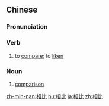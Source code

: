 ==Chinese==
{{zh-forms}}

===Pronunciation===
{{zh-pron
|m=xiāngbǐ
|c=soeng1 bei2
|h=pfs=siông-pí
|mn=sio-pí/qz,xm:siong-pí/zz:siang-pí/qz,tw,xm:saⁿ-pí
|cat=v,n
}}

===Verb===
{{zh-verb}}

# to [[compare]]; to [[liken]]

===Noun===
{{zh-noun}}

# [[comparison]]
#: {{zh-x|'''相{xiāng}比''' 而言|by '''comparison'''}}

{{zh-cat|Advanced}}

[[zh-min-nan:相比]]
[[hu:相比]]
[[ja:相比]]
[[zh:相比]]